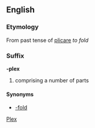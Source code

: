 ==English==
===Etymology===
From {{L.}} past tense of [[plicare]] ''to fold''
===Suffix===
'''-plex'''
# comprising a number of parts
==== Synonyms ====
* [[-fold]]

[[Category:English suffixes|Plex]]